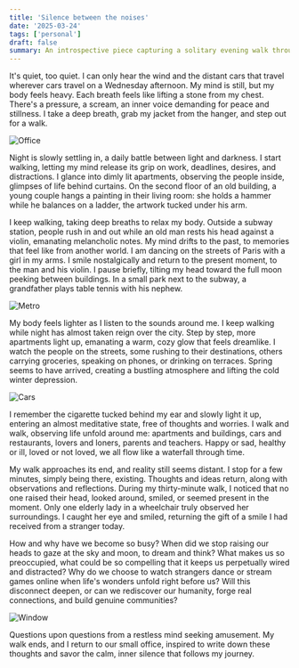 ```yaml
---
title: 'Silence between the noises'
date: '2025-03-24'
tags: ['personal']
draft: false
summary: An introspective piece capturing a solitary evening walk through the city of Vienna, where I seek a short refuge from the noise of modern life and its constant desires and needs.
--- 
```


It's quiet, too quiet. I can only hear the wind and the distant cars that travel wherever cars travel on a  Wednesday afternoon. My mind is still, but my body feels heavy. Each breath feels like lifting a stone from my chest. There's a pressure, a scream, an inner voice demanding for peace and stillness. I take a deep breath, grab my jacket from the hanger, and step out for a walk.

<div className="flex justify-center">
  <img src="/static/posts/walk/office.jpg" alt="Office" className="w-full md:w-3/4 lg:w-2/3 rounded-lg" />
</div>

Night is slowly settling in, a daily battle between light and darkness. I start walking, letting my mind release its grip on work, deadlines, desires, and distractions. I glance into dimly lit apartments, observing the people inside, glimpses of life behind curtains. On the second floor of an old building, a young couple hangs a painting in their living room: she holds a hammer while he balances on a ladder, the artwork tucked under his arm. 

I keep walking, taking deep breaths to relax my body. Outside a subway station, people rush in and out while an old man rests his head against a violin, emanating melancholic notes. My mind drifts to the past, to memories that feel like from another world. I am dancing on the streets of Paris with a girl in my arms. I smile nostalgically and return to the present moment, to the man and his violin. I pause briefly, tilting my head toward the full moon peeking between buildings. In a small park next to the subway, a grandfather plays table tennis with his nephew. 

<div className="flex justify-center">
  <img src="/static/posts/walk/metro.jpg" alt="Metro" className="w-full md:w-3/4 lg:w-2/3 rounded-lg" />
</div>

My body feels lighter as I listen to the sounds around me. I keep walking while night has almost taken reign over the city. Step by step, more apartments light up, emanating a warm, cozy glow that feels dreamlike. I watch the people on the streets, some rushing to their destinations, others carrying groceries, speaking on phones, or drinking on terraces. Spring seems to have arrived, creating a bustling atmosphere and lifting the cold winter depression. 

<div className="flex justify-center">
  <img src="/static/posts/walk/cars.jpg" alt="Cars" className="w-full md:w-3/4 lg:w-2/3 rounded-lg" />
</div>

I remember the cigarette tucked behind my ear and slowly light it up, entering an almost meditative state, free of thoughts and worries. I walk and walk, observing life unfold around me: apartments and buildings, cars and restaurants, lovers and loners, parents and teachers. Happy or sad, healthy or ill, loved or not loved, we all flow like a waterfall through time.

My walk approaches its end, and reality still seems distant. I stop for a few minutes, simply being there, existing. Thoughts and ideas return, along with observations and reflections. During my thirty-minute walk, I noticed that no one raised their head, looked around, smiled, or seemed present in the moment. Only one elderly lady in a wheelchair truly observed her surroundings. I caught her eye and smiled, returning the gift of a smile I had received from a stranger today. 

How and why have we become so busy? When did we stop raising our heads to gaze at the sky and moon, to dream and think? What makes us so preoccupied, what could be so compelling that it keeps us perpetually wired and distracted? Why do we choose to watch strangers dance or stream games online when life's wonders unfold right before us? Will this disconnect deepen, or can we rediscover our humanity, forge real connections, and build genuine communities?

<div className="flex justify-center">
  <img src="/static/posts/walk/window.jpg" alt="Window" className="w-full md:w-3/4 lg:w-2/3 rounded-lg" />
</div>

Questions upon questions from a restless mind seeking amusement. My walk ends, and I return to our small office, inspired to write down these thoughts and savor the calm, inner silence that follows my journey.